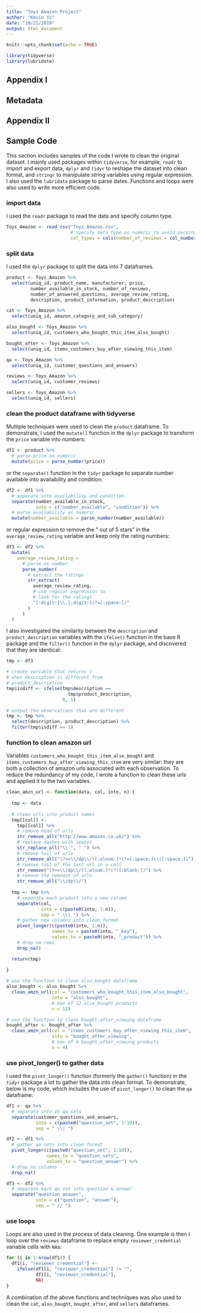 ```yaml
---
title: "Toys Amazon Project"
author: "Kevin Yu"
date: "10/21/2019"
output: html_document
---
```


```r
knitr::opts_chunk$set(echo = TRUE)
```

```r

library(tidyverse)
library(lubridate)

```

## Appendix I
## Metadata

## Appendix II
## Sample Code

This section includes samples of the code I wrote to clean the original dataset. I mainly used packages within `tidyverse`, for example, `readr` to import and export data, `dplyr` and `tidyr` to reshape the dataset into clean format, and `stringr` to manipulate string variables using regular expression. I also used the `lubridate` package to parse dates. Functions and loops were also used to write more efficient code.

### import data

I used the `readr` package to read the data and specify column type.

```r

Toys_Amazon <- read_csv("Toys_Amazon.csv", 
                        # specify data type as numeric to avoid parsing error
                        col_types = cols(number_of_reviews = col_number()))

```

### split data

I used the `dplyr` package to split the data into 7 dataframes.

```r

product <- Toys_Amazon %>%
  select(uniq_id, product_name, manufacturer, price,
         number_available_in_stock, number_of_reviews,
         number_of_answered_questions, average_review_rating,
         description, product_information, product_description)

cat <- Toys_Amazon %>%
  select(uniq_id, amazon_category_and_sub_category)

also_bought <- Toys_Amazon %>%
  select(uniq_id, customers_who_bought_this_item_also_bought)

bought_after <- Toys_Amazon %>%
  select(uniq_id, items_customers_buy_after_viewing_this_item)

qa <- Toys_Amazon %>%
  select(uniq_id, customer_questions_and_answers)

reviews <- Toys_Amazon %>%
  select(uniq_id, customer_reviews)

sellers <- Toys_Amazon %>%
  select(uniq_id, sellers)

```

### clean the product dataframe with tidyverse

Multiple techniques were used to clean the `product` dataframe. To demonstrate, I used the `mutate()` function in the `dplyr` package to transform the `price` variable into numbers:

```r

df1 <- product %>%
  # parse price as numeric
  mutate(price = parse_number(price))

```

or the `separate()` function in the `tidyr` package to separate number available into availability and condition:

```r

df2 <- df1 %>%
  # separate into availability and condition
  separate(number_available_in_stock, 
           into = c("number_available", "condition")) %>%
  # parse availability as numeric
  mutate(number_available = parse_number(number_available))

```

or regular expression to remove the " out of 5 stars" in the `average_review_rating` variable and keep only the rating numbers:

```r

df3 <- df2 %>%
  mutate(
    average_review_rating = 
      # parse as number
      parse_number(
        # extract the ratings
        str_extract(
          average_review_rating, 
          # use regular expression to 
          # look for the ratings
          "[:digit:]\\.[:digit:](?=[:space:])"
        )
      )
  )

```

I also investigated the similarity between the `description` and `product_description` variables with the `ifelse()` function in the base R package and the `filter()` function in the `dplyr` package, and discovered that they are identical:

```r

tmp <- df3

# create variable that returns 1 
# when description is different from 
# product_description
tmp$isdiff <- ifelse(tmp$description == 
                       tmp$product_description,
                     0, 1)

# output the observations that are different
tmp <- tmp %>%
  select(description, product_description) %>%
  filter(tmp$isdiff == 1)

```

### function to clean amazon url

Variables `customers_who_bought_this_item_also_bought` and `items_customers_buy_after_viewing_this_item` are very similar: they are both a collection of amazon urls associated with each observation. To reduce the redundancy of my code, I wrote a function to clean these urls and applied it to the two variables.

```r

clean_amzn_url <- function(data, col, into, n) {
  
  tmp <- data
  
  # clean urls into product names
  tmp[[col]] <-
    tmp[[col]] %>%
    # remove head of urls
    str_remove_all("http://www.amazon.co.uk/") %>%
    # replace dashes with spaces
    str_replace_all("\\-", " ") %>%
    # remove tail of urls
    str_remove_all("(?<=\\/dp\\/)[:alnum:]*(?=[:space:]\\|[:space:])") %>%
    # remove tail of the last url in a cell
    str_remove("(?<=\\/dp\\/)[:alnum:]*(?![:blank:])") %>%
    # remove the remnant of urls
    str_remove_all("\\/dp\\/")
  
  tmp <- tmp %>%
    # separate each product into a new column
    separate(col,
             into = c(paste0(into, 1:n)),
             sep = " \\| ") %>%
    # gather new columns into clean format
    pivot_longer(c(paste0(into, 1:n)), 
                 names_to = paste0(into, "_key"), 
                 values_to = paste0(into, "_product")) %>%
    # drop na rows
    drop_na()

  return(tmp)
  
}

# use the function to clean also_bought dataframe
also_bought <- also_bought %>%
  clean_amzn_url(col = "customers_who_bought_this_item_also_bought",
                 into = "also_bought",
                 # max of 12 also_bought products
                 n = 12)

# use the function to clean bought_after_viewing dataframe
bought_after <- bought_after %>%
  clean_amzn_url(col = "items_customers_buy_after_viewing_this_item",
                 into = "bought_after_viewing",
                 # max of 4 bought_after_viewing products
                 n = 4)

```

### use pivot_longer() to gather data

I used the `pivot_longer()` function (formerly the `gather()` function) in the `tidyr` package a lot to gather the data into clean format. To demonstrate, below is my code, which includes the use of `pivot_longer()` to clean the `qa` dataframe:

```r

df1 <- qa %>%
  # separate into 10 qa sets
  separate(customer_questions_and_answers,
           into = c(paste0("question_set", 1:10)),
           sep = " \\| ")

df2 <- df1 %>%
  # gather qa sets into clean format
  pivot_longer(c(paste0("question_set", 1:10)),
               names_to = "question_sets",
               values_to = "question_answer") %>%
  # drop na columns
  drop_na()

df3 <- df2 %>%
  # separate each qa set into question & answer
  separate("question_answer",
           into = c("question", "answer"),
           sep = " // ")

```

### use loops

Loops are also used in the process of data cleaning. One example is then I loop over the `reviews` dataframe to replace empty `reviewer_credential` variable cells with `NA`s:

```r

for (i in 1:nrow(df1)) {
  df1[i, "reviewer_credential"] <-
    ifelse(df1[i, "reviewer_credential"] != "",
           df1[i, "reviewer_credential"],
           NA)
}

```

A combination of the above functions and techniques was also used to clean the `cat`, `also_bought`, `bought_after`, and `sellers` dataframes.








